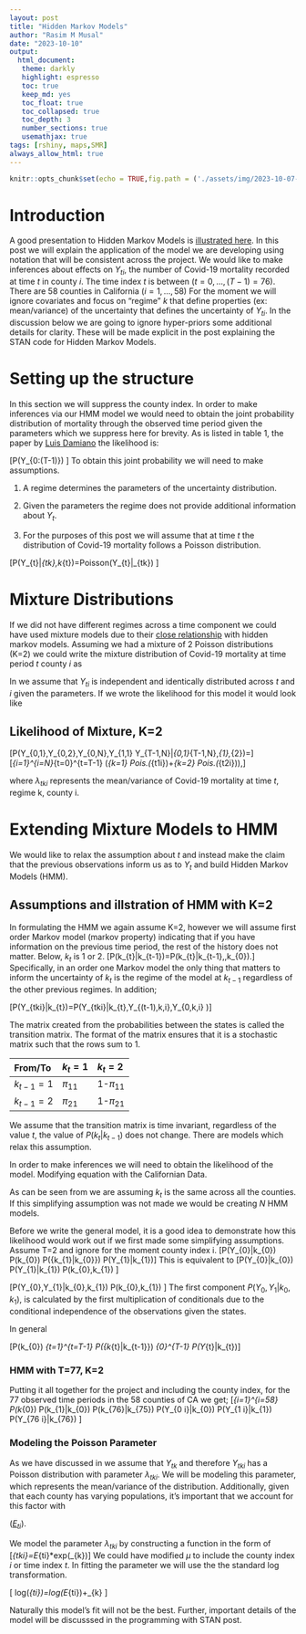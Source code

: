 ```yaml
---
layout: post
title: "Hidden Markov Models"
author: "Rasim M Musal"
date: "2023-10-10"
output:
  html_document:
   theme: darkly
   highlight: espresso
   toc: true
   keep_md: yes
   toc_float: true
   toc_collapsed: true
   toc_depth: 3
   number_sections: true
   usemathjax: true
tags: [rshiny, maps,SMR]
always_allow_html: true
---
```

<script type="text/x-mathjax-config">
MathJax.Hub.Config({
  TeX: { 
      equationNumbers: {
 
            autoNumber: "all",
            formatNumber: function (n) {return +n}
      } 
  }
});
</script>

```r
knitr::opts_chunk$set(echo = TRUE,fig.path = ('./assets/img/2023-10-07-Hidden_Markov_Models'))
```

# Introduction
A good presentation to Hidden Markov Models is [illustrated here](https://nipunbatra.github.io/hmm/). In this post we will explain the application of the model we are developing using notation that will be consistent across the project.
We would like to make inferences about effects on $Y_{ti}$, the number of Covid-19 mortality recorded at time $t$ in county $i$. The time index $t$ is between $(t=0, \ldots ,(T-1)=76)$. There are 58 counties in California $(i=1, \ldots ,58)$ For the moment we will ignore covariates and focus on "regime" $k$ that define properties (ex: mean/variance) of the uncertainty that defines the uncertainty of $Y_{ti}$. In the discussion below we are going to ignore hyper-priors some additional details for clarity. These will be made explicit in the post explaining the STAN code for Hidden Markov Models. 

# Setting up the structure 
In this section we will suppress the county index.
In order to make inferences via our HMM model we would need to obtain the joint probability distribution of mortality through the observed time period given the parameters which we suppress here for brevity.
As is listed in table 1, the paper by [Luis Damiano](Luis Damiano https://luisdamiano.github.io/stancon18/hmm_stan_tutorial.pdf) the likelihood is:

\[P(Y_{0:(T-1)})
\label{eq:likelihood}
\]
To obtain this joint probability we will need to make assumptions.\

1) A regime determines the parameters of the uncertainty distribution.\

2) Given the parameters the regime does not provide additional information about $Y_{t}$.  
\begin{equation*}P(Y_{t}|\lambda_{tk})=P(Y_{t}|\lambda_{tk},k_{t})=P(Y_{t}|k_{t})
\end{equation*}

3) For the purposes of this post we will assume that at time $t$ the distribution of Covid-19 mortality follows a Poisson distribution.

\[P(Y_{t}|\lambda_{tk},k_{t})=Poisson(Y_{t}|\lambda_{tk})
\label{eq:Poisson}
\]

# Mixture Distributions

If we did not have different regimes across a time component we could have used mixture models due to their [close relationship](https://www.utstat.toronto.edu/~rsalakhu/sta4273/notes/Lecture11.pdf) with hidden markov models. Assuming we had a mixture of 2 Poisson distributions (K=2) we could write the mixture distribution of Covid-19 mortality at time period $t$ county $i$ as 

\begin{equation}
P(Y_{ti}) \sim \big( \omega_{k=1} \times Pois.(\lambda_{t1i})+\omega_{k=2} \times Pois.(\lambda_{t2i}) \big)
\label{eq:mixtureK2}
\end{equation}

In \eqref{eq:mixtureK2} we assume that $Y_{ti}$ is independent and identically distributed across $t$ and $i$ given the parameters. If we wrote the likelihood for this model it would look like

## Likelihood of Mixture, K=2
\[P(Y_{0,1},Y_{0,2},\ldots Y_{0,N},Y_{1,1} \ldots Y_{T-1,N}|\lambda_{0,1}\ldots\lambda_{T-1,N},\omega_{1},\omega_{2})=\]
\[\Pi_{i=1}^{i=N}\Pi_{t=0}^{t=T-1}  (\omega_{k=1} \times Pois.(\lambda_{t1i})+\omega_{k=2} \times Pois.(\lambda_{t2i})),\]

where $\lambda_{tki}$ represents the mean/variance of Covid-19 mortality at time $t$, regime k, county i.

# Extending Mixture Models to HMM

We would like to relax the assumption about $t$ and instead make the claim that the previous observations inform us as to $Y_{t}$ and build Hidden Markov Models (HMM).

## Assumptions and illstration of HMM with K=2
In formulating the HMM we again assume K=2, however we will assume first order Markov model (markov property) indicating that if you have information on the previous time period, the rest of the history does not matter. Below, $k_{t}$ is 1 or 2.
\[P(k_{t}|k_{t-1})=P(k_{t}|k_{t-1},\ldots,k_{0}).\]
Specifically, in an order one Markov model the only thing that matters to inform the uncertainty of $k_{t}$ is the regime of the model at $k_{t-1}$ regardless of the other previous regimes.
In addition; 

\[P(Y_{tki}|k_{t})=P(Y_{tki}|k_{t},Y_{(t-1),k,i},\ldots Y_{0,k,i} )\]

The matrix created from the probabilities between the states is called the transition matrix. The format of the matrix ensures that it is a stochastic matrix such that the rows sum to 1. 
                                                  
| From/To | $k_{t}=1$ | $k_{t}=2$ | 
|:-------|:------|:-----------|
| $k_{t-1}=1$ | $\pi_{11}$ | 1-$\pi_{11}$ |
| $k_{t-1}=2$ | $\pi_{21}$ | 1-$\pi_{21}$ |

We assume that the transition matrix is time invariant, regardless of the value $t$, the value of $P(k_{t}|k_{t-1})$ does not change. There are models which relax this assumption.  

In order to make inferences we will need to obtain the likelihood of the model. Modifying equation \eqref{eq:likelihood} with the Californian Data.

\begin{equation}
P(Y_{01},\ldots,Y_{(76)58},k_{0},\ldots k_{76})
\label{eq:likespec}
\end{equation}

As can be seen from \eqref{eq:likespec} we are assuming $k_{t}$ is the same across all the counties. If this simplifying assumption was not made we would be creating $N$ HMM models. 

Before we write the general model, 
it is a good idea to demonstrate how this likelihood would work out if we first made some simplifying assumptions.
Assume T=2 and ignore for the moment county index i.
\[P(Y_{0}|k_{0}) \times P(k_{0}) \times P({k_{1}|k_{0}}) \times P(Y_{1}|k_{1})\]
This is equivalent to 
\[P(Y_{0}|k_{0}) \times P(Y_{1}|k_{1}) \times P(k_{0},k_{1}) \]

\[P(Y_{0},Y_{1}|k_{0},k_{1}) \times P(k_{0},k_{1}) \]
The first component $P(Y_{0},Y_{1}|k_{0},k_{1})$, is calculated by the first multiplication of conditionals due to the conditional independence of the observations given the states. 

In general 

\[P(k_{0}) \Pi_{t=1}^{t=T-1} P({k_{t}|k_{t-1}}) \Pi_{0}^{T-1} P(Y_{t}|k_{t})\]


### HMM with T=77, K=2
Putting it all together for the project and including the county index, for the 77 observed time periods in the 58 counties of CA we get; 
\[\Pi_{i=1}^{i=58} P(k_{0}) \times P(k_{1}|k_{0}) \ldots \times P(k_{76}|k_{75}) \times P(Y_{0 i}|k_{0}) \times P(Y_{1 i}|k_{1}) \ldots \times P(Y_{76 i}|k_{76}) \]

### Modeling the Poisson Parameter
As we have discussed in \eqref{eq:Poisson} we assume that $Y_{tk}$ and therefore $Y_{tki}$ has a Poisson distribution with parameter $\lambda_{tki}$. We will be modeling this parameter, which represents the mean/variance of the distribution. Additionally, given that each county has varying populations, it's important that we account for this factor with

([$E_{ti}$](https://mmusal.github.io/blog/2023/Explaining_rshinyapp/#SMR)).

We model the parameter $\lambda_{tki}$ by constructing a function in the form of 
\[\lambda_{tki}=E_{ti}*exp(\mu_{k})\]
We could have modified $\mu$ to include the county index $i$ or time index $t$. 
In fitting the parameter we will use the the standard log transformation.  

\[
log(\lambda_{ti})=log(E_{ti})+\mu_{k}
\]

Naturally this model's fit will not be the best. Further, important details of the model will be discusssed in the programming with STAN post.




                                             








